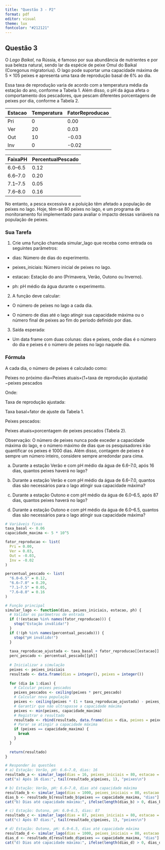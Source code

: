 ```yaml
---
title: "Questão 3 - P2"
format: pdf
editor: visual
theme: lux
fontcolor: "#212121"
---
```


## Questão 3

O *Lago Baikal*, na Rússia, é famoso por sua abundância de nutrientes e por sua beleza natural, sendo lar da espécie de peixe Omul do Baikal (Coregonus migratorius). O lago pode suportar uma capacidade máxima de 5 × 105 peixes e apresenta uma taxa de reprodução basal de 6% ao dia.

Essa taxa de reprodução varia de acordo com a temperatura média da estação do ano, conforme a Tabela 1. Além disso, o pH da água afeta o comportamento dos pescadores, que pescam diferentes porcentagens de peixes por dia, conforme a Tabela 2.

| Estacao | Temperatura | FatorReproducao |
|---------|-------------|-----------------|
| Pri     | 0           | 0.00            |
| Ver     | 20          | 0.03            |
| Out     | 10          | -0.03           |
| Inv     | 0           | -0.02           |

| FaixaPH | PercentualPescado |
|---------|-------------------|
| 6.0–6.5 | 0.12              |
| 6.6–7.0 | 0.20              |
| 7.1–7.5 | 0.05              |
| 7.6–8.0 | 0.16              |

No entanto, a pesca excessiva e a poluição têm afetado a população de peixes no lago. Hoje, têm-se 80 peixes no lago, e um programa de monitoramento foi implementado para avaliar o impacto dessas variáveis na população de peixes.

### Sua Tarefa

1.  Crie uma função chamada simular_lago que receba como entrada os seguintes parâmetros:

-   dias: Número de dias do experimento.

-   peixes_iniciais: Número inicial de peixes no lago.

-   estacao: Estação do ano (Primavera, Verão, Outono ou Inverno).

-   ph: pH médio da água durante o experimento.

2.  A função deve calcular:

-   O número de peixes no lago a cada dia.

-   O número de dias até o lago atingir sua capacidade máxima ou o número final de peixes ao fim do período definido por dias.

3.  Saída esperada:

-   Um data frame com duas colunas: dias e peixes, onde dias é o número do dia e peixes é o número de peixes no lago naquele dia.

### Fórmula

A cada dia, o número de peixes é calculado como:

Peixes no próximo dia=Peixes atuais×(1+taxa de reprodução ajustada)−peixes pescados

Onde:

Taxa de reprodução ajustada:

Taxa basal+fator de ajuste da Tabela 1.

Peixes pescados:

Peixes atuais×porcentagem de peixes pescados (Tabela 2).

Observação: O número de peixes nunca pode exceder a capacidade máxima do lago, e o número máximo de dias que os pesquisadores irão quantificar os peixes é 1000 dias. Além disso, contagem de peixes é sempre um número inteiro, considere sempre arredondar para cima.

a)  Durante a estação Verão e com pH médio da água de 6.6–7.0, após 16 dias, quantos peixes haverá no lago?

b)  Durante a estação Verão e com pH médio da água de 6.6–7.0, quantos dias são necessários para o lago atingir sua capacidade máxima?

c)  Durante a estação Outono e com pH médio da água de 6.0–6.5, após 87 dias, quantos peixes haverá no lago?

d)  Durante a estação Outono e com pH médio da água de 6.0–6.5, quantos dias são necessários para o lago atingir sua capacidade máxima?

```r
# Variáveis fixas
taxa_basal <- 0.06
capacidade_maxima <- 5 * 10^5

fator_reproducao <- list(
  Pri = 0.00,
  Ver = 0.03,
  Out = -0.03,
  Inv = -0.02
)

percentual_pescado <- list(
  "6.0–6.5" = 0.12,
  "6.6–7.0" = 0.20,
  "7.1–7.5" = 0.05,
  "7.6–8.0" = 0.16
)

# Função principal
simular_lago <- function(dias, peixes_iniciais, estacao, ph) {
  # Validar os parâmetros de entrada
  if (!(estacao %in% names(fator_reproducao))) {
    stop("Estação inválida!")
  }
  if (!(ph %in% names(percentual_pescado))) {
    stop("pH inválido!")
  }
  
  taxa_reproducao_ajustada <- taxa_basal + fator_reproducao[[estacao]]
  perc_pescado <- percentual_pescado[[ph]]
  
  # Inicializar a simulação
  peixes <- peixes_iniciais
  resultado <- data.frame(dias = integer(), peixes = integer())
  
  for (dia in 1:dias) {
    # Calcular peixes pescados
    peixes_pescados <- ceiling(peixes * perc_pescado)
    # Calcular nova população
    peixes <- ceiling(peixes * (1 + taxa_reproducao_ajustada) - peixes_pescados)
    # Garantir que não ultrapasse a capacidade máxima
    peixes <- min(peixes, capacidade_maxima)
    # Registrar o resultado
    resultado <- rbind(resultado, data.frame(dias = dia, peixes = peixes))
    # Parar se atingir a capacidade máxima
    if (peixes == capacidade_maxima) {
      break
    }
  }
  
  return(resultado)
}

# Responder às questões
# a) Estação: Verão, pH: 6.6–7.0, dias: 16
resultado_a <- simular_lago(dias = 16, peixes_iniciais = 80, estacao = "Ver", ph = "6.6–7.0")
cat("a) Após 16 dias:", tail(resultado_a$peixes, 1), "peixes\n")

# b) Estação: Verão, pH: 6.6–7.0, dias até capacidade máxima
resultado_b <- simular_lago(dias = 1000, peixes_iniciais = 80, estacao = "Ver", ph = "6.6–7.0")
dias_b <- resultado_b[resultado_b$peixes == capacidade_maxima, "dias"]
cat("b) Dias até capacidade máxima:", ifelse(length(dias_b) > 0, dias_b[1], "Não atingiu"), "\n")

# c) Estação: Outono, pH: 6.0–6.5, dias: 87
resultado_c <- simular_lago(dias = 87, peixes_iniciais = 80, estacao = "Out", ph = "6.0–6.5")
cat("c) Após 87 dias:", tail(resultado_c$peixes, 1), "peixes\n")

# d) Estação: Outono, pH: 6.0–6.5, dias até capacidade máxima
resultado_d <- simular_lago(dias = 1000, peixes_iniciais = 80, estacao = "Out", ph = "6.0–6.5")
dias_d <- resultado_d[resultado_d$peixes == capacidade_maxima, "dias"]
cat("d) Dias até capacidade máxima:", ifelse(length(dias_d) > 0, dias_d[1], "Não atingiu"), "\n")

```
